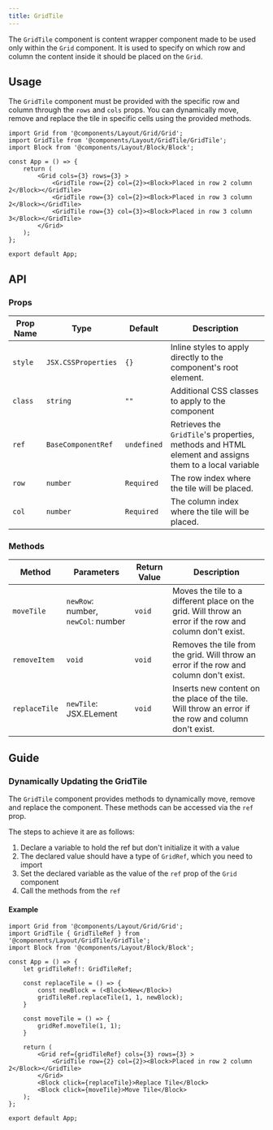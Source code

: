 ---
title: GridTile
---

The `GridTile` component is content wrapper component made to be used only within the `Grid` component. It is used to specify on which row and column the content inside it should be placed on the `Grid`.

## Usage 

The `GridTile` component must be provided with the specific row and column through the `rows` and `cols` props. You can dynamically move, remove and replace the tile in specific cells using the provided methods.

```tsx
import Grid from '@components/Layout/Grid/Grid';
import GridTile from '@components/Layout/GridTile/GridTile';
import Block from '@components/Layout/Block/Block';

const App = () => {
    return (
        <Grid cols={3} rows={3} >
            <GridTile row={2} col={2}><Block>Placed in row 2 column 2</Block></GridTile>
            <GridTile row={3} col={2}><Block>Placed in row 3 column 2</Block></GridTile>
            <GridTile row={3} col={3}><Block>Placed in row 3 column 3</Block></GridTile>
        </Grid>
    );
};

export default App;
```

## API

### Props
|Prop Name |Type |Default | Description |
|---|---|---|---|
| `style` | `JSX.CSSProperties` | `{}` | Inline styles to apply directly to the component's root element. |
| `class` | `string` | `""` | Additional CSS classes to apply to the component |
| `ref` | `BaseComponentRef` | `undefined` | Retrieves the `GridTile`'s properties, methods and HTML element and assigns them to a local variable |
| `row` | `number` | `Required` | The row index where the tile will be placed. |
| `col` | `number` | `Required` | The column  index where the tile will be placed. |

### Methods
|Method |Parameters |Return Value |Description |
|---|---|---|---|
| `moveTile` | `newRow`: number, `newCol`: number | `void` | Moves the tile to a different place on the grid. Will throw an error if the row and column don't exist. |
| `removeItem` | `void` | `void` | Removes the tile from the grid. Will throw an error if the row and column don't exist. |
| `replaceTile` | `newTile`: JSX.ELement | `void` | Inserts new content on the place of the tile. Will throw an error if the row and column don't exist. |

## Guide

### Dynamically Updating the GridTile 

The `GridTile` component provides methods to dynamically move, remove and replace the component. These methods can be accessed via the `ref` prop. 

The steps to achieve it are as follows:

1. Declare a variable to hold the ref but don't initialize it with a value
2. The declared value should have a type of `GridRef`, which you need to import
3. Set the declared variable as the value of the `ref` prop of the `Grid` component
4. Call the methods from the `ref`

#### Example
```tsx
import Grid from '@components/Layout/Grid/Grid';
import GridTile { GridTileRef } from '@components/Layout/GridTile/GridTile';
import Block from '@components/Layout/Block/Block';

const App = () => {
    let gridTileRef!: GridTileRef;

    const replaceTile = () => {
        const newBlock = (<Block>New</Block>)
        gridTileRef.replaceTile(1, 1, newBlock);
    }

    const moveTile = () => {
        gridRef.moveTile(1, 1);
    }

    return (
        <Grid ref={gridTileRef} cols={3} rows={3} >
            <GridTile row={2} col={2}><Block>Placed in row 2 column 2</Block></GridTile>
        </Grid>
        <Block click={replaceTile}>Replace Tile</Block>
        <Block click={moveTile}>Move Tile</Block>
    );
};

export default App;
```